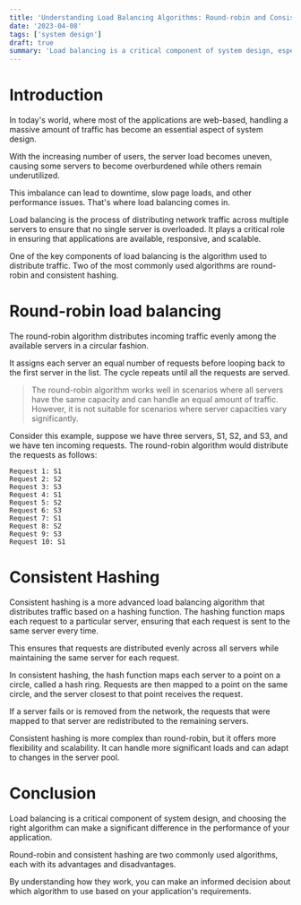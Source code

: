 ```yaml
---
title: 'Understanding Load Balancing Algorithms: Round-robin and Consistent Hashing'
date: '2023-04-08'
tags: ['system design']
draft: true
summary: 'Load balancing is a critical component of system design, especially when it comes to distributing traffic to multiple servers. There are several load balancing algorithms, including round-robin and consistent hashing. But what are these algorithms? How do they work? And which one should you use? In this article, we will explore these questions and provide you with a comprehensive guide on load balancing algorithms.'
---
```


# Introduction

In today's world, where most of the applications are web-based, handling a massive amount of traffic has become an essential aspect of system design.

With the increasing number of users, the server load becomes uneven, causing some servers to become overburdened while others remain underutilized.

This imbalance can lead to downtime, slow page loads, and other performance issues. That's where load balancing comes in.

Load balancing is the process of distributing network traffic across multiple servers to ensure that no single server is overloaded. It plays a critical role in ensuring that applications are available, responsive, and scalable.

One of the key components of load balancing is the algorithm used to distribute traffic. Two of the most commonly used algorithms are round-robin and consistent hashing.

# Round-robin load balancing

The round-robin algorithm distributes incoming traffic evenly among the available servers in a circular fashion.

It assigns each server an equal number of requests before looping back to the first server in the list. The cycle repeats until all the requests are served.

> The round-robin algorithm works well in scenarios where all servers have the same capacity and can handle an equal amount of traffic. However, it is not suitable for scenarios where server capacities vary significantly.

Consider this example, suppose we have three servers, S1, S2, and S3, and we have ten incoming requests. The round-robin algorithm would distribute the requests as follows:

```
Request 1: S1
Request 2: S2
Request 3: S3
Request 4: S1
Request 5: S2
Request 6: S3
Request 7: S1
Request 8: S2
Request 9: S3
Request 10: S1
```

# Consistent Hashing

Consistent hashing is a more advanced load balancing algorithm that distributes traffic based on a hashing function. The hashing function maps each request to a particular server, ensuring that each request is sent to the same server every time.

This ensures that requests are distributed evenly across all servers while maintaining the same server for each request.

In consistent hashing, the hash function maps each server to a point on a circle, called a hash ring. Requests are then mapped to a point on the same circle, and the server closest to that point receives the request.

If a server fails or is removed from the network, the requests that were mapped to that server are redistributed to the remaining servers.

Consistent hashing is more complex than round-robin, but it offers more flexibility and scalability. It can handle more significant loads and can adapt to changes in the server pool.

# Conclusion

Load balancing is a critical component of system design, and choosing the right algorithm can make a significant difference in the performance of your application.

Round-robin and consistent hashing are two commonly used algorithms, each with its advantages and disadvantages.

By understanding how they work, you can make an informed decision about which algorithm to use based on your application's requirements.
